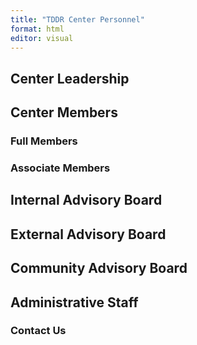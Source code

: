 ```yaml
---
title: "TDDR Center Personnel"
format: html
editor: visual
---
```


## Center Leadership

## Center Members

### Full Members

### Associate Members

## Internal Advisory Board

## External Advisory Board

## Community Advisory Board

## Administrative Staff

### Contact Us
